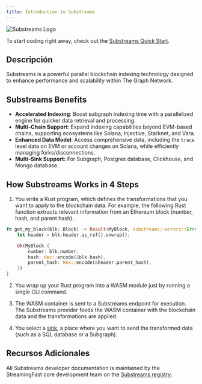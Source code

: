 ```yaml
---
title: Introduction to Substreams
---
```


![Substreams Logo](/img/substreams-logo.png)

To start coding right away, check out the [Substreams Quick Start](/substreams/getting-started-substreams/).

## Descripción

Substreams is a powerful parallel blockchain indexing technology designed to enhance performance and scalability within The Graph Network.

## Substreams Benefits

- **Accelerated Indexing**: Boost subgraph indexing time with a parallelized engine for quicker data retrieval and processing.
- **Multi-Chain Support**: Expand indexing capabilities beyond EVM-based chains, supporting ecosystems like Solana, Injective, Starknet, and Vara.
- **Enhanced Data Model**: Access comprehensive data, including the `trace` level data on EVM or account changes on Solana, while efficiently managing forks/disconnections.
- **Multi-Sink Support:** For Subgraph, Postgres database, Clickhouse, and Mongo database.

## How Substreams Works in 4 Steps

1. You write a Rust program, which defines the transformations that you want to apply to the blockchain data. For example, the following Rust function extracts relevant information from an Ethereum block (number, hash, and parent hash).

```rust
fn get_my_block(blk: Block) -> Result<MyBlock, substreams::errors::Error> {
    let header = blk.header.as_ref().unwrap();

    Ok(MyBlock {
        number: blk.number,
        hash: Hex::encode(&blk.hash),
        parent_hash: Hex::encode(&header.parent_hash),
    })
}
```

2. You wrap up your Rust program into a WASM module just by running a single CLI command.

3. The WASM container is sent to a Substreams endpoint for execution. The Substreams provider feeds the WASM container with the blockchain data and the transformations are applied.

4. You select a [sink](https://docs.substreams.dev/how-to-guides/sinks), a place where you want to send the transformed data (such as a SQL database or a Subgraph).

## Recursos Adicionales

All Substreams developer documentation is maintained by the StreamingFast core development team on the [Substreams registry](https://docs.substreams.dev).
